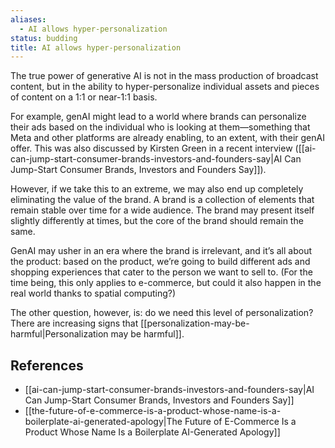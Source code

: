 ```yaml
---
aliases:
  - AI allows hyper-personalization
status: budding
title: AI allows hyper-personalization
---
```

The true power of generative AI is not in the mass production of broadcast content, but in the ability to hyper-personalize individual assets and pieces of content on a 1:1 or near-1:1 basis.

For example, genAI might lead to a world where brands can personalize their ads based on the individual who is looking at them—something that Meta and other platforms are already enabling, to an extent, with their genAI offer. This was also discussed by Kirsten Green in a recent interview ([[ai-can-jump-start-consumer-brands-investors-and-founders-say|AI Can Jump-Start Consumer Brands, Investors and Founders Say]]).

However, if we take this to an extreme, we may also end up completely eliminating the value of the brand. A brand is a collection of elements that remain stable over time for a wide audience. The brand may present itself slightly differently at times, but the core of the brand should remain the same.

GenAI may usher in an era where the brand is irrelevant, and it’s all about the product: based on the product, we’re going to build different ads and shopping experiences that cater to the person we want to sell to. (For the time being, this only applies to e-commerce, but could it also happen in the real world thanks to spatial computing?)

The other question, however, is: do we need this level of personalization? There are increasing signs that [[personalization-may-be-harmful|Personalization may be harmful]].

## References

- [[ai-can-jump-start-consumer-brands-investors-and-founders-say|AI Can Jump-Start Consumer Brands, Investors and Founders Say]]
- [[the-future-of-e-commerce-is-a-product-whose-name-is-a-boilerplate-ai-generated-apology|The Future of E-Commerce Is a Product Whose Name Is a Boilerplate AI-Generated Apology]]
